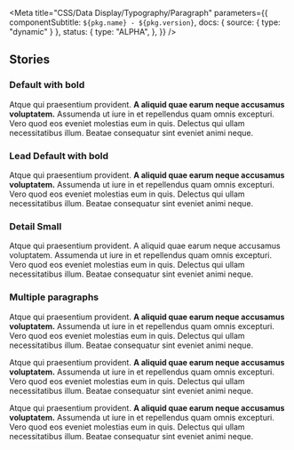 
<Meta
  title="CSS/Data Display/Typography/Paragraph"
  parameters={{
    componentSubtitle: `${pkg.name} - ${pkg.version}`,
    docs: { source: { type: "dynamic" } },
    status: {
      type: "ALPHA",
    },
  }}
/>

<DesignTokenDocBlock categoryName="Paragraph" viewType="table" />

## Stories

### Default with bold

<Canvas>
  <Story name="Default">
    <p className="utrecht-paragraph">
      Atque qui praesentium provident. <strong>A aliquid quae earum neque accusamus voluptatem.</strong> Assumenda ut
      iure in et repellendus quam omnis excepturi. Vero quod eos eveniet molestias eum in quis. Delectus qui ullam
      necessitatibus illum. Beatae consequatur sint eveniet animi neque.
    </p>
  </Story>
</Canvas>

### Lead Default with bold

<Canvas>
  <Story name="Lead Default">
    <p className="utrecht-paragraph utrecht-paragraph--lead">
      Atque qui praesentium provident. <strong>A aliquid quae earum neque accusamus voluptatem.</strong> Assumenda ut
      iure in et repellendus quam omnis excepturi. Vero quod eos eveniet molestias eum in quis. Delectus qui ullam
      necessitatibus illum. Beatae consequatur sint eveniet animi neque.
    </p>
  </Story>
</Canvas>

### Detail Small

<Canvas>
  <Story name="Detail Small">
    <p className="utrecht-paragraph utrecht-paragraph--denhaag-detail">
      Atque qui praesentium provident. A aliquid quae earum neque accusamus voluptatem. Assumenda ut iure in et
      repellendus quam omnis excepturi. Vero quod eos eveniet molestias eum in quis. Delectus qui ullam necessitatibus
      illum. Beatae consequatur sint eveniet animi neque.
    </p>
  </Story>
</Canvas>

### Multiple paragraphs

<Canvas>
  <Story name="Multiple paragraphs">
    <p className="utrecht-paragraph utrecht-paragraph--lead">
      Atque qui praesentium provident. <strong>A aliquid quae earum neque accusamus voluptatem.</strong> Assumenda ut
      iure in et repellendus quam omnis excepturi. Vero quod eos eveniet molestias eum in quis. Delectus qui ullam
      necessitatibus illum. Beatae consequatur sint eveniet animi neque.
    </p>
    <p className="utrecht-paragraph">
      Atque qui praesentium provident. <strong>A aliquid quae earum neque accusamus voluptatem.</strong> Assumenda ut
      iure in et repellendus quam omnis excepturi. Vero quod eos eveniet molestias eum in quis. Delectus qui ullam
      necessitatibus illum. Beatae consequatur sint eveniet animi neque.
    </p>
    <p className="utrecht-paragraph">
      Atque qui praesentium provident. <strong>A aliquid quae earum neque accusamus voluptatem.</strong> Assumenda ut
      iure in et repellendus quam omnis excepturi. Vero quod eos eveniet molestias eum in quis. Delectus qui ullam
      necessitatibus illum. Beatae consequatur sint eveniet animi neque.
    </p>
  </Story>
</Canvas>
